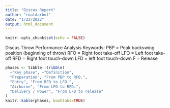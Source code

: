 ```yaml
---
title: "Discus Report"
author: "roaldarbol"
date: "1/23/2022"
output: html_document
---
```


```r
knitr::opts_chunk$set(echo = FALSE)
```

Discus Throw Performance Analysis
Keywords: 
PBP = Peak backswing position (beginning of throw) 
RFO = Right foot take-off 
LFO = Left foot take-off 
RFD = Right foot touch-down 
LFD = left foot touch-down 
F = Release 

```r
phases <- tibble::tribble(
  ~"Key phase", ~"Definition",
  "Preparation", "From PBP to RFO.",
  "Entry", "From RFO to LFO.",
  "Airborne", "From LFO to RFD.",
  "Delivery / Power", "From LFD to release"
)
knitr::kable(phases, booktabs=TRUE)

```
